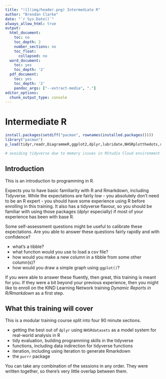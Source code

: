 ---
title: "![](img/header.png) Intermediate R"
author: "Brendan Clarke"
date: "`r Sys.Date()`"
always_allow_html: true
output:
  html_document:
    toc: no
    toc_depth: 2
    number_sections: no
    toc_float:
      collapsed: no
  word_document:
    toc: yes
    toc_depth: '2'
  pdf_document:
    toc: yes
    toc_depth: '2'
    pandoc_args: ["--extract-media", "."]
editor_options: 
  chunk_output_type: console
---
# Intermediate R {.tabset}

<!-- This version basically is feature-creeping itself to death. Might well be better as fully modular - one on functions, one on iteration, one on dplyr, one on purrr -->

```{r pre-setup, message=FALSE, warning=FALSE, echo=F}
install.packages(setdiff("pacman", rownames(installed.packages())))
library("pacman")
p_load(tidyr,readr,DiagrammeR,ggplot2,dplyr,lubridate,NHSRplotthedots,readxl,stringr,NHSRdatasets, purrr)

# avoiding tidyverse due to memory issues in RStudio Cloud environment 
```

## Introduction

This is an introduction to programming in R.

Expects you to have basic familiarity with R and Rmarkdown, including Tidyverse. While the expectations are fairly low - you absolutely don't need to be an R expert - you should have some experience using R before enrolling in this training. It also has a tidyverse flavour, so you should be familiar with using those packages (dplyr especially) if most of your experience has been with base R.

Some self-assessment questions might be useful to calibrate these expectations. Are you able to answer these questions fairly rapidly and with confidence?

- what's a tibble?
- what function would you use to load a csv file?
- how would you make a new column in a tibble from some other column(s)?
- how would you draw a simple graph using `ggplot()`?

If you were able to answer these fluently, then great, this training is meant for you. If they were a bit beyond your previous experience, then you might like to enroll on the KIND Learning Network training *Dynamic Reports in R/Rmarkdown* as a first step.

## What this training will cover

This is a modular training course split into four 90 minute sections. 

- getting the best out of `dplyr` using `NHSRdatasets` as a model system for real-world analysis in R
- tidy evaluation, building programming skills in the tidyverse
- functions, including data indirection for tidyverse functions
- iteration, including using iteration to generate Rmarkdown
- the `purrr` package

You can take any combination of the sessions in any order. They were written together, so there's very little overlap between them.




